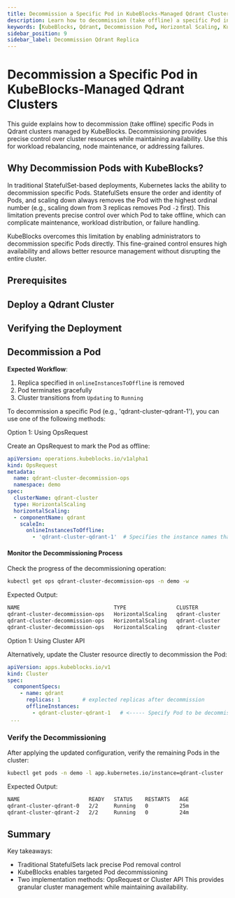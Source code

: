 ```yaml
---
title: Decommission a Specific Pod in KubeBlocks-Managed Qdrant Clusters
description: Learn how to decommission (take offline) a specific Pod in a Qdrant cluster managed by KubeBlocks.
keywords: [KubeBlocks, Qdrant, Decommission Pod, Horizontal Scaling, Kubernetes]
sidebar_position: 9
sidebar_label: Decommission Qdrant Replica
---
```





# Decommission a Specific Pod in KubeBlocks-Managed Qdrant Clusters

This guide explains how to decommission (take offline) specific Pods in Qdrant clusters managed by KubeBlocks. Decommissioning provides precise control over cluster resources while maintaining availability. Use this for workload rebalancing, node maintenance, or addressing failures.

## Why Decommission Pods with KubeBlocks?

In traditional StatefulSet-based deployments, Kubernetes lacks the ability to decommission specific Pods. StatefulSets ensure the order and identity of Pods, and scaling down always removes the Pod with the highest ordinal number (e.g., scaling down from 3 replicas removes Pod `-2` first). This limitation prevents precise control over which Pod to take offline, which can complicate maintenance, workload distribution, or failure handling.

KubeBlocks overcomes this limitation by enabling administrators to decommission specific Pods directly. This fine-grained control ensures high availability and allows better resource management without disrupting the entire cluster.

## Prerequisites


<Prerequisites />

## Deploy a Qdrant Cluster


<CreateCluster />

## Verifying the Deployment


<VerifyCluster />

## Decommission a Pod

**Expected Workflow**:

1. Replica specified in `onlineInstancesToOffline` is removed
2. Pod terminates gracefully
3. Cluster transitions from `Updating` to `Running`

To decommission a specific Pod (e.g., 'qdrant-cluster-qdrant-1'), you can use one of the following methods:

<Tabs>

  <TabItem value="opsRequest" label="OpsRequest API" default>

  Option 1: Using OpsRequest

  Create an OpsRequest to mark the Pod as offline:

  ```yaml
  apiVersion: operations.kubeblocks.io/v1alpha1
  kind: OpsRequest
  metadata:
    name: qdrant-cluster-decommission-ops
    namespace: demo
  spec:
    clusterName: qdrant-cluster
    type: HorizontalScaling
    horizontalScaling:
    - componentName: qdrant
      scaleIn:
        onlineInstancesToOffline:
          - 'qdrant-cluster-qdrant-1'  # Specifies the instance names that need to be taken offline
  ```

  #### Monitor the Decommissioning Process
  Check the progress of the decommissioning operation:

  ```bash
  kubectl get ops qdrant-cluster-decommission-ops -n demo -w
  ```
  Expected Output:

  ```bash
NAME                              TYPE                CLUSTER          STATUS    PROGRESS   AGE
qdrant-cluster-decommission-ops   HorizontalScaling   qdrant-cluster   Running   0/1        8s
qdrant-cluster-decommission-ops   HorizontalScaling   qdrant-cluster   Running   1/1        31s
qdrant-cluster-decommission-ops   HorizontalScaling   qdrant-cluster   Succeed   1/1        31s
  ```

  </TabItem>

  <TabItem value="ClusterAPI" label="Cluster API">

  Option 1: Using Cluster API

  Alternatively, update the Cluster resource directly to decommission the Pod:

  ```yaml
  apiVersion: apps.kubeblocks.io/v1
  kind: Cluster
  spec:
    componentSpecs:
      - name: qdrant
        replicas: 1       # explected replicas after decommission
        offlineInstances:
          - qdrant-cluster-qdrant-1   # <----- Specify Pod to be decommissioned
   ...
  ```
  </TabItem>

</Tabs>

### Verify the Decommissioning

After applying the updated configuration, verify the remaining Pods in the cluster:
```bash
kubectl get pods -n demo -l app.kubernetes.io/instance=qdrant-cluster
```

Expected Output:
```bash
NAME                      READY   STATUS    RESTARTS   AGE
qdrant-cluster-qdrant-0   2/2     Running   0          25m
qdrant-cluster-qdrant-2   2/2     Running   0          24m
```

## Summary
Key takeaways:
- Traditional StatefulSets lack precise Pod removal control
- KubeBlocks enables targeted Pod decommissioning
- Two implementation methods: OpsRequest or Cluster API
This provides granular cluster management while maintaining availability.